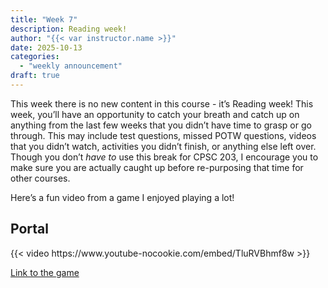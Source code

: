 ```yaml
---
title: "Week 7"
description: Reading week!
author: "{{< var instructor.name >}}"
date: 2025-10-13
categories:
  - "weekly announcement"
draft: true
---
```


This week there is no new content in this course - it's Reading week!
This week, you'll have an opportunity to catch your breath and catch up on anything from the last few weeks that you didn't have time to grasp or go through.
This may include test questions, missed POTW questions, videos that you didn't watch, activities you didn't finish, or anything else left over.
Though you don't *have to* use this break for CPSC 203, I encourage you to make sure you are actually caught up before re-purposing that time for other courses.

Here's a fun video from a game I enjoyed playing a lot!

## Portal

{{< video https://www.youtube-nocookie.com/embed/TluRVBhmf8w >}}

[Link to the game](https://store.steampowered.com/app/400/Portal)
